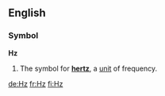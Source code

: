 ==English==
===Symbol===
'''Hz'''
#The symbol for '''[[hertz]]''', a [[unit]] of frequency.

[[de:Hz]]
[[fr:Hz]]
[[fi:Hz]]